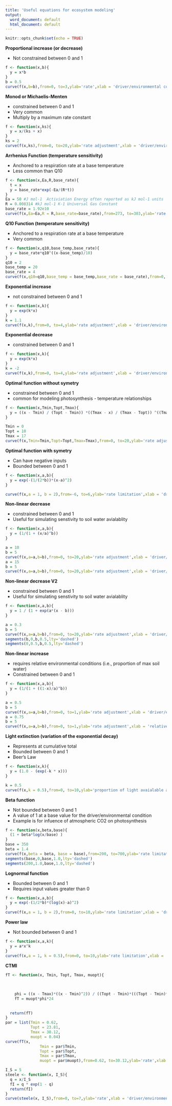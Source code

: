 ```yaml
---
title: 'Useful equations for ecosystem modeling'
output:
  word_document: default
  html_document: default
---
```


```r
knitr::opts_chunk$set(echo = TRUE)
```

**Proportional increase (or decrease)**

- Not constrained between 0 and 1

```r
f <- function(x,b){
  y = x*b
}
b = 0.5
curve(f(x,b=b),from=0, to=3,ylab='rate',xlab = 'driver/environmental condition')
```

**Monod or Michaelis-Menten**

- constrained between 0 and 1
- Very common
- Multiply by a maximum rate constant

```r
f <- function(x,ks){
  y = x/(ks + x)
}
ks = 2
curve(f(x,ks),from=0, to=20,ylab='rate adjustment',xlab = 'driver/environmental condition')
```


**Arrhenius Function (temperature sensitivity)**

- Anchored to a respiration rate at a base temperature
- Less common than Q10

```r
f <- function(x,Ea,R,base_rate){
  t = x
  y = base_rate*exp(-Ea/(R*t))
}
Ea = 50 #J mol-1  Activiation Energy often reported as kJ mol-1 units
R = 0.008314 #kJ mol-1 K-1 Universal Gas Constant 
base_rate = 1.92e10
curve(f(x,Ea=Ea,R = R,base_rate=base_rate),from=273, to=303,ylab='rate',xlab = 'temperature')
```

**Q10 Function  (temperature sensitivity)**

- Anchored to a respiration rate at a base temperature
- Very common

```r
f <- function(x,q10,base_temp,base_rate){
  y = base_rate*q10^((x-base_temp)/10)
}
q10 = 2
base_temp = 20
base_rate = 4
curve(f(x,q10=q10,base_temp = base_temp,base_rate = base_rate),from=0, to=40,ylab='rate',xlab = 'temperature')


```

**Exponential increase**

- not constrained between 0 and 1

```r
f <- function(x,k){
  y = exp(k*x)
}
k = 1.1
curve(f(x,k),from=0, to=4,ylab='rate adjustment',xlab = 'driver/environmental condition')

```

**Exponential decrease**

- constrained between 0 and 1

```r
f <- function(x,k){
  y = exp(k*x)
}
k = -2
curve(f(x,k),from=0, to=4,ylab='rate adjustment',xlab = 'driver/environmental condition')

```

**Optimal function without symetry**

- constrained between 0 and 1
- common for modeling photosynthesis - temperature relationships

```r
f <- function(x,Tmin,Topt,Tmax){
  y = ((x - Tmin) / (Topt - Tmin)) *((Tmax - x) / (Tmax - Topt)) ^((Tmax - Topt) / (Topt - Tmin))
}

Tmin = 0
Topt = 10
Tmax = 17
curve(f(x,Tmin=Tmin,Topt=Topt,Tmax=Tmax),from=0, to=20,ylab='rate adjustment',xlab = 'driver/environmental condition')
```

**Optimal function with symetry**

- Can have negative inputs
- Bounded between 0 and 1

```r
f <- function(x,a,b){
  y = exp(-(1/(2*b))*(x-a)^2)
}

curve(f(x,a = 1, b = 2),from=-6, to=6,ylab='rate limitation',xlab = 'driver/environmental condition')
```


**Non-linear decrease**

- constrained between 0 and 1
- Useful for simulating senstivity to soil water avialablity

```r
f <- function(x,a,b){
  y = (1/(1 + (x/a)^b))
}

a = 10
b = 5
curve(f(x,a=a,b=b),from=0, to=20,ylab='rate adjustment',xlab = 'driver/environmental condition')
a = 15
b = 5
curve(f(x,a=a,b=b),from=0, to=20,ylab='rate adjustment',xlab = 'driver/environmental condition',add=TRUE,lty='dashed')
```

**Non-linear decrease V2**

- constrained between 0 and 1
- Useful for simulating senstivity to soil water avialablity

```r
f <- function(x,a,b){
  y = 1 / (1 + exp(a*(x - b)))
}

a = 0.3
b = 5
curve(f(x,a=a,b=b),from=0, to=20,ylab='rate adjustment',xlab = 'driver/environmental condition')
segments(b,0,b,0.5,lty='dashed')
segments(0,0.5,b,0.5,lty='dashed')
```

**Non-linear increase** 

- requires relative environmental conditions (i.e., proportion of max soil water)
- Constrained between 0 and 1

```r
f <- function(x,a,b){
  y = (1/(1 + ((1-x)/a)^b))
}

a = 0.5
b = 5
curve(f(x,a=a,b=b),from=0, to=1,ylab='rate adjustment',xlab = 'driver/environmental condition')
a = 0.75
b = 5
curve(f(x,a=a,b=b),from=0, to=1,ylab='rate adjustment',xlab = 'relative environmental condition',add=TRUE,lty='dashed')
```

**Light extinction (variation of the exponential decay)**

- Represents at cumulative total
- Bounded between 0 and 1
- Beer's Law

```r
f <- function(x,k){
  y = (1.0 - (exp(-k * x)))
}

k = 0.5
curve(f(x,k = 0.5),from=0, to=10,ylab='proportion of light avaialable absorbed by layer',xlab = 'depth of lake or leaf area')

```

**Beta function**

- Not bounded between 0 and 1
- A value of 1 at a base value for the driver/environmental condition
- Example is for infuence of atmospheric CO2 on photosynthesis

```r
f <- function(x,beta,base){
  (1 + beta*log(x/base) )
}
base = 350
beta = 1.4
curve(f(x,beta = beta, base = base),from=200, to=700,ylab='rate limitation',xlab = 'driver/environmental condition')
segments(base,0,base,1.0,lty='dashed')
segments(200,1.0,base,1.0,lty='dashed')
```

**Lognormal function**

- Bounded between 0 and 1
- Requires input values greater than 0

```r
f <- function(x,a,b){
  y = exp(-(1/2*b)*(log(x)-a)^2)
}
curve(f(x,a = 1, b = 2),from=0, to=10,ylab='rate limitation',xlab = 'driver/environmental condition')
```

**Power law**

- Not bounded between 0 and 1

```r
f <- function(x,a,k){
  y = a*x^k
}
curve(f(x,a = 1, k = 0.5),from=0, to=10,ylab='rate limitation',xlab = 'driver/environmental condition')
```

**CTMI**

```r
fT <- function(x, Tmin, Topt, Tmax, muopt){
  
  
  
    phi = ((x - Tmax)*((x - Tmin)^2)) / ((Topt - Tmin)*(((Topt - Tmin)*(x - Topt)) - ((Topt - Tmax)*(Topt + Tmin - 2*x))))
    fT = muopt*phi*24
  
  
  return(fT)
}
par = list(Tmin = 0.62,
           Topt = 23.81,
           Tmax = 30.12,
           muopt = 0.04)
curve(fT(x, 
               Tmin = par$Tmin,
               Topt = par$Topt,
               Tmax = par$Tmax, 
               muopt = par$muopt),from=0.62, to=30.12,ylab='rate',xlab = 'driver/environmental condition')
```

```r
I_S = 5
steele <- function(x, I_S){
  q = x/I_S
  fI = q * exp(1 - q)
  return(fI)
}
curve(steele(x, I_S),from=0, to=7,ylab='rate',xlab = 'driver/environmental condition')
```

